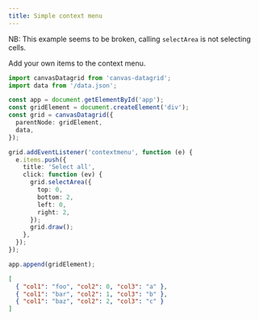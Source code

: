 ```yaml
---
title: Simple context menu
---
```



NB: This example seems to be broken, calling `selectArea` is not selecting cells.

Add your own items to the context menu.

<SandpackEditor>

```ts
import canvasDatagrid from 'canvas-datagrid';
import data from '/data.json';

const app = document.getElementById('app');
const gridElement = document.createElement('div');
const grid = canvasDatagrid({
  parentNode: gridElement,
  data,
});

grid.addEventListener('contextmenu', function (e) {
  e.items.push({
    title: 'Select all',
    click: function (ev) {
      grid.selectArea({
        top: 0,
        bottom: 2,
        left: 0,
        right: 2,
      });
      grid.draw();
    },
  });
});

app.append(gridElement);
```

```json data.json
[
  { "col1": "foo", "col2": 0, "col3": "a" },
  { "col1": "bar", "col2": 1, "col3": "b" },
  { "col1": "baz", "col2": 2, "col3": "c" }
]
```

</SandpackEditor>

